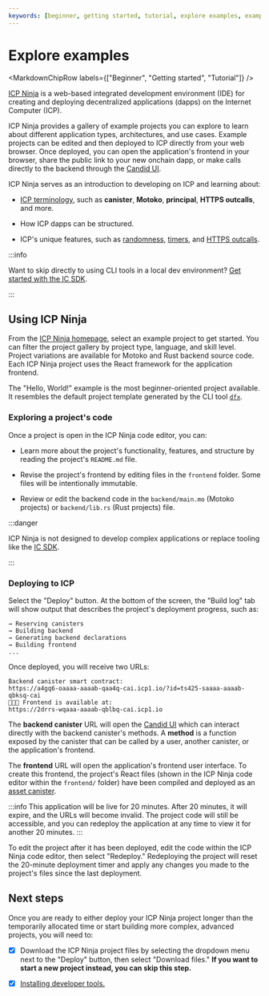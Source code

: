 ```yaml
---
keywords: [beginner, getting started, tutorial, explore examples, example projects, example code, example dapps, example apps, examples, icp ninja, ninja, web ide, ide]
---
```



# Explore examples

<MarkdownChipRow labels={["Beginner", "Getting started", "Tutorial"]} />

[ICP Ninja](https://icp.ninja) is a web-based integrated development environment (IDE) for creating and deploying decentralized applications (dapps) on the Internet Computer (ICP).

ICP Ninja provides a gallery of example projects you can explore to learn about different application types, architectures, and use cases. Example projects can be edited and then deployed to ICP directly from your web browser. Once deployed, you can open the application's frontend in your browser, share the public link to your new onchain dapp, or make calls directly to the backend through the [Candid UI](/docs/current/building-dapps/interacting-with-dapps/candid/candid-concepts).

ICP Ninja serves as an introduction to developing on ICP and learning about:

- [ICP terminology](/docs/current/developer-education/glossary/index), such as **canister**, **Motoko**, **principal**, **HTTPS outcalls**, and more.

- How ICP dapps can be structured.

- ICP's unique features, such as [randomness](/docs/current/building-dapps/using-network-features/randomness), [timers](/docs/current/building-dapps/using-network-features/periodic-tasks-timers), and [HTTPS outcalls](/docs/current/building-dapps/using-network-features/using-external-data/https-outcalls/overview).

:::info

Want to skip directly to using CLI tools in a local dev environment? [Get started with the IC SDK](/docs/current/building-dapps/getting-started/install).

:::

## Using ICP Ninja

From the [ICP Ninja homepage](https://icp.ninja), select an example project to get started. You can filter the project gallery by project type, language, and skill level. Project variations are available for Motoko and Rust backend source code. Each ICP Ninja project uses the React framework for the application frontend.

The "Hello, World!" example is the most beginner-oriented project available. It resembles the default project template generated by the CLI tool [`dfx`](/docs/current/building-dapps/getting-started/install).

### Exploring a project's code

Once a project is open in the ICP Ninja code editor, you can:

- Learn more about the project's functionality, features, and structure by reading the project's `README.md` file.

- Revise the project's frontend by editing files in the `frontend` folder. Some files will be intentionally immutable.

- Review or edit the backend code in the `backend/main.mo` (Motoko projects) or `backend/lib.rs` (Rust projects) file.

:::danger

ICP Ninja is not designed to develop complex applications or replace tooling like the [IC SDK](/docs/current/building-dapps/getting-started/install).

:::

### Deploying to ICP

Select the "Deploy" button. At the bottom of the screen, the "Build log" tab will show output that describes the project's deployment progress, such as:

```
→ Reserving canisters
→ Building backend
→ Generating backend declarations
→ Building frontend
...
```

Once deployed, you will receive two URLs:

```
Backend canister smart contract:
https://a4gq6-oaaaa-aaaab-qaa4q-cai.icp1.io/?id=ts425-saaaa-aaaab-qbksq-cai
🥷🚀🎉 Frontend is available at:
https://2drrs-wqaaa-aaaab-qblbq-cai.icp1.io
```

The **backend canister** URL will open the [Candid UI](/docs/current/building-dapps/interacting-with-dapps/candid/candid-concepts) which can interact directly with the backend canister's methods. A **method** is a function exposed by the canister that can be called by a user, another canister, or the application's frontend.

The **frontend** URL will open the application's frontend user interface. To create this frontend, the project's React files (shown in the ICP Ninja code editor within the `frontend/` folder) have been compiled and deployed as an [asset canister](/docs/current/building-dapps/dapp-frontends/using-an-asset-canister).

:::info
This application will be live for 20 minutes. After 20 minutes, it will expire, and the URLs will become invalid. The project code will still be accessible, and you can redeploy the application at any time to view it for another 20 minutes.
:::

To edit the project after it has been deployed, edit the code within the ICP Ninja code editor, then select "Redeploy." Redeploying the project will reset the 20-minute deployment timer and apply any changes you made to the project's files since the last deployment.

## Next steps

Once you are ready to either deploy your ICP Ninja project longer than the temporarily allocated time or start building more complex, advanced projects, you will need to:

- [x] Download the ICP Ninja project files by selecting the dropdown menu next to the "Deploy" button, then select "Download files." **If you want to start a new project instead, you can skip this step.**

- [x] [Installing developer tools.](/docs/current/building-dapps/getting-started/install)

